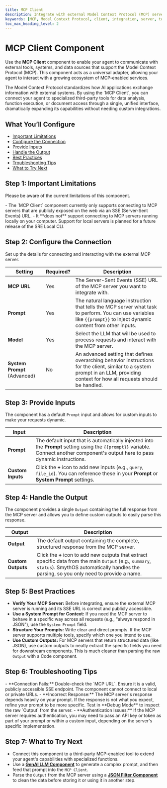 ```yaml
---
title: MCP Client
description: Integrate with external Model Context Protocol (MCP) servers to extend your agent's capabilities with third-party tools and data sources.
keywords: [MCP, Model Context Protocol, client, integration, server, tool, external system]
toc_max_heading_level: 2
---
```


# MCP Client Component

Use the **MCP Client** component to enable your agent to communicate with external tools, systems, and data sources that support the Model Context Protocol (MCP). This component acts as a universal adapter, allowing your agent to interact with a growing ecosystem of MCP-enabled services.

<InfoCallout title="Why this matters">
The Model Context Protocol standardizes how AI applications exchange information with external systems. By using the `MCP Client`, you can connect your agent to specialized third-party tools for data analysis, function execution, or document access through a single, unified interface, dramatically expanding its capabilities without needing custom integrations.
</InfoCallout>

<Spacer size="md" />

## What You’ll Configure

- [Important Limitations](#step-1-important-limitations)
- [Configure the Connection](#step-2-configure-the-connection)
- [Provide Inputs](#step-3-provide-inputs)
- [Handle the Output](#step-4-handle-the-output)
- [Best Practices](#step-5-best-practices)
- [Troubleshooting Tips](#step-6-troubleshooting-tips)
- [What to Try Next](#step-7-what-to-try-next)

<Spacer size="md" />

## Step 1: Important Limitations

Please be aware of the current limitations of this component.

<WarningCallout title="Current Limitations">
- The `MCP Client` component currently only supports connecting to MCP servers that are publicly exposed on the web via an SSE (Server-Sent Events) URL.
- It **does not** support connecting to MCP servers running locally on your computer. Support for local servers is planned for a future release of the SRE Local CLI.
</WarningCallout>

<Spacer size="md" />

## Step 2: Configure the Connection

Set up the details for connecting and interacting with the external MCP server.

| Setting          | Required?                   | Description                                                                                                                                                                                             |
|------------------|-----------------------------|---------------------------------------------------------------------------------------------------------------------------------------------------------------------------------------------------------|
| **MCP URL** | <Badge type="required">Yes</Badge> | The Server-Sent Events (SSE) URL of the MCP server you want to integrate with.                                                                                                                          |
| **Prompt** | <Badge type="required">Yes</Badge> | The natural language instruction that tells the MCP server what task to perform. You can use variables like `{{prompt}}` to inject dynamic content from other inputs.                                  |
| **Model** | <Badge type="required">Yes</Badge> | Select the LLM that will be used to process requests and interact with the MCP server.                                                                                                                   |
| **System Prompt** (Advanced) | <Badge type="optional">No</Badge>  | An advanced setting that defines overarching behavior instructions for the client, similar to a system prompt in an LLM, providing context for how all requests should be handled. |

<Arcade src="https://demo.arcade.software/mFxqwnIRy91PWDmGwFcv?embed&embed_mobile=tab&embed_desktop=inline&show_copy_link=true" title="MCP Client | SmythOS"/>

<Spacer size="md" />

## Step 3: Provide Inputs

The component has a default `Prompt` input and allows for custom inputs to make your requests dynamic.

| Input   | Description                                                                                                                          |
|---------|--------------------------------------------------------------------------------------------------------------------------------------|
| **Prompt**| The default input that is automatically injected into the **Prompt** setting using the `{{prompt}}` variable. Connect another component's output here to pass dynamic instructions. |
| **Custom Inputs** | Click the **+** icon to add new inputs (e.g., `query`, `file_id`). You can reference these in your **Prompt** or **System Prompt** settings. |

<Spacer size="md" />

## Step 4: Handle the Output

The component provides a single `Output` containing the full response from the MCP server and allows you to define custom outputs to easily parse this response.

| Output   | Description                                                                                                                                                              |
|----------|--------------------------------------------------------------------------------------------------------------------------------------------------------------------------|
| **Output** | The default output containing the complete, structured response from the MCP server.                                                                                   |
| **Custom Outputs**| Click the **+** icon to add new outputs that extract specific data from the main `Output` (e.g., `summary`, `status`). SmythOS automatically handles the parsing, so you only need to provide a name. |

<Spacer size="md" />

## Step 5: Best Practices

- **Verify Your MCP Server:** Before integrating, ensure the external MCP server is running and its SSE URL is correct and publicly accessible.
- **Use a System Prompt for Context:** If you need the MCP server to behave in a specific way across all requests (e.g., "always respond in JSON"), use the `System Prompt` field.
- **Structure Your Prompts:** Write clear and direct prompts. If the MCP server supports multiple tools, specify which one you intend to use.
- **Use Custom Outputs:** For MCP servers that return structured data (like JSON), use custom outputs to neatly extract the specific fields you need for downstream components. This is much cleaner than parsing the raw `Output` with a Code component.

<Spacer size="md" />

## Step 6: Troubleshooting Tips

<InfoCallout title="If your MCP Client is not responding correctly...">
- **Connection Fails:** Double-check the `MCP URL`. Ensure it is a valid, publicly accessible SSE endpoint. The component cannot connect to local or private URLs.
- **Incorrect Response:** The MCP server's response depends heavily on your prompt. If the response is not what you expect, refine your prompt to be more specific. Test in **Debug Mode** to inspect the raw `Output` from the server.
- **Authentication Issues:** If the MCP server requires authentication, you may need to pass an API key or token as part of your prompt or within a custom input, depending on the server's specific implementation.
</InfoCallout>

<Spacer size="md" />

## Step 7: What to Try Next

- Connect this component to a third-party MCP-enabled tool to extend your agent's capabilities with specialized functions.
- Use a **[GenAI LLM Component](../base/gen-ai-llm)** to generate a complex prompt, and then feed that prompt into the `MCP Client`.
- Parse the `Output` from the MCP server using a **[JSON Filter Component](../advanced/json-filter)** to clean the data before storing it or using it in another step.
